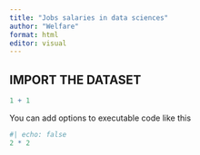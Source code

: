 ```yaml
---
title: "Jobs salaries in data sciences"
author: "Welfare"
format: html
editor: visual
---
```


## IMPORT THE DATASET

```r
1 + 1
```

You can add options to executable code like this

```r
#| echo: false
2 * 2
```

